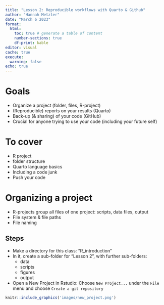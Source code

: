 ```yaml
---
title: "Lesson 2: Reproducible workflows with Quarto & Github"
author: "Hannah Metzler"
date: "March 6 2023"
format: 
  html:
    toc: true # generate a table of content
    number-sections: true
    df-print: kable
editor: visual
cache: true
execute: 
  warning: false
echo: true
---
```


# Goals

-   Organize a project (folder, files, R-project)
-   (Reproducible) reports on your results (Quarto)
-   Back-up (& sharing) of your code (GitHub)
-   Crucial for anyone trying to use your code (including your future self)

# To cover

-   R project
-   folder structure
-   Quarto language basics
-   Including a code junk
-   Push your code

# Organizing a project

-   R-projects group all files of one project: scripts, data files, output
-   File system & file paths
-   File naming

## Steps

-   Make a directory for this class: "R_introduction"
-   In it, create a sub-folder for "Lesson 2", with further sub-folders:
    -   data
    -   scripts
    -   figures
    -   output
-   Open a New Project in Rstudio: Choose `New Project...` under the `File` menu and choose `Create a git repository`

```r
knitr::include_graphics('images/new_project.png')
```